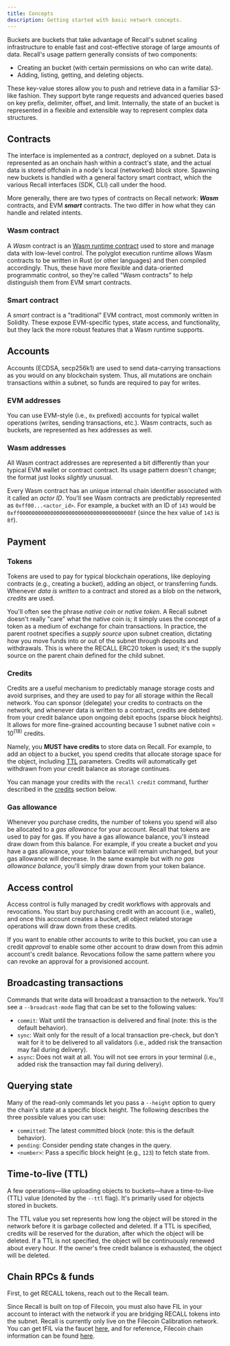 ```yaml
---
title: Concepts
description: Getting started with basic network concepts.
---
```


Buckets are buckets that take advantage of Recall's subnet scaling infrastructure to enable fast and
cost-effective storage of large amounts of data. Recall's usage pattern generally consists of two
components:

- Creating an bucket (with certain permissions on who can write data).
- Adding, listing, getting, and deleting objects.

These key-value stores allow you to push and retrieve data in a familiar S3-like fashion. They
support byte range requests and advanced queries based on key prefix, delimiter, offset, and limit.
Internally, the state of an bucket is represented in a flexible and extensible way to represent
complex data structures.

## Contracts

The interface is implemented as a _contract_, deployed on a subnet. Data is represented as an
onchain hash within a contract's state, and the actual data is stored offchain in a node's local
(networked) block store. Spawning new buckets is handled with a general factory smart contract,
which the various Recall interfaces (SDK, CLI) call under the hood.

More generally, there are two types of contracts on Recall network: **_Wasm_** contracts, and EVM
**_smart_** contracts. The two differ in how what they can handle and related intents.

### Wasm contract

A _Wasm_ contract is an
[Wasm runtime contract](https://docs.filecoin.io/basics/the-blockchain/actors) used to store and
manage data with low-level control. The polyglot execution runtime allows Wasm contracts to be
written in Rust (or other languages) and then compiled accordingly. Thus, these have more flexible
and data-oriented programmatic control, so they're called "Wasm contracts" to help distinguish them
from EVM smart contracts.

### Smart contract

A _smart_ contract is a "traditional" EVM contract, most commonly written in Solidity. These expose
EVM-specific types, state access, and functionality, but they lack the more robust features that a
Wasm runtime supports.

## Accounts

Accounts (ECDSA, secp256k1) are used to send data-carrying transactions as you would on any
blockchain system. Thus, all mutations are onchain transactions within a subnet, so funds are
required to pay for writes.

### EVM addresses

You can use EVM-style (i.e., `0x` prefixed) accounts for typical wallet operations (writes, sending
transactions, etc.). Wasm contracts, such as buckets, are represented as hex addresses as well.

### Wasm addresses

All Wasm contract addresses are represented a bit differently than your typical EVM wallet or
contract contract. Its usage pattern doesn't change; the format just looks _slightly_ unusual.

Every Wasm contract has an unique internal chain identifier associated with it called an _actor ID_.
You'll see Wasm contracts are predictably represented as `0xff00...<actor_id>`. For example, a
bucket with an ID of `143` would be `0xff0000000000000000000000000000000000008f` (since the hex
value of `143` is `8f`).

## Payment

### Tokens

Tokens are used to pay for typical blockchain operations, like deploying contracts (e.g., creating a
bucket), adding an object, or transferring funds. Whenever _data is written_ to a contract and
stored as a blob on the network, _credits_ are used.

<Callout>

You'll often see the phrase _native coin_ or _native token_. A Recall subnet doesn't really "care"
what the native coin is; it simply uses the concept of a token as a medium of exchange for chain
transactions. In practice, the parent rootnet specifies a _supply source_ upon subnet creation,
dictating how you move funds into or out of the subnet through deposits and withdrawals. This is
where the RECALL ERC20 token is used; it's the supply source on the parent chain defined for the
child subnet.

</Callout>

### Credits

Credits are a useful mechanism to predictably manage storage costs and avoid surprises, and they are
used to pay for all storage within the Recall network. You can sponsor (delegate) your credits to
contracts on the network, and whenever data is written to a contract, credits are debited from your
credit balance upon ongoing debit epochs (sparse block heights). It allows for more fine-grained
accounting because 1 subnet native coin = $10^(18)$ credits.

Namely, you **MUST have credits** to store data on Recall. For example, to add an object to a
bucket, you spend credits that allocate storage space for the object, including
[TTL](#time-to-live-ttl) parameters. Credits will automatically get withdrawn from your credit
balance as storage continues.

You can manage your credits with the `recall credit` command, further described in the
[credits](/cli/commands#credits) section below.

### Gas allowance

Whenever you purchase credits, the number of tokens you spend will also be allocated to a _gas
allowance_ for your account. Recall that tokens are used to pay for gas. If you have a gas allowance
balance, you'll instead draw down from this balance. For example, if you create a bucket _and_ you
have a gas allowance, your token balance will remain unchanged, but your gas allowance will
decrease. In the same example but with _no gas allowance balance_, you'll simply draw down from your
token balance.

## Access control

Access control is fully managed by credit workflows with approvals and revocations. You start buy
purchasing credit with an account (i.e., wallet), and once this account creates a bucket, all object
related storage operations will draw down from these credits.

If you want to enable other accounts to write to this bucket, you can use a credit _approval_ to
enable some other account to draw down from this admin account's credit balance. Revocations follow
the same pattern where you can revoke an approval for a provisioned account.

## Broadcasting transactions

Commands that write data will broadcast a transaction to the network. You'll see a
`--broadcast-mode` flag that can be set to the following values:

- `commit`: Wait until the transaction is delivered and final (note: this is the default behavior).
- `sync`: Wait only for the result of a local transaction pre-check, but don't wait for it to be
  delivered to all validators (i.e., added risk the transaction may fail during delivery).
- `async`: Does not wait at all. You will not see errors in your terminal (i.e., added risk the
  transaction may fail during delivery).

## Querying state

Many of the read-only commands let you pass a `--height` option to query the chain's state at a
specific block height. The following describes the three possible values you can use:

- `committed`: The latest committed block (note: this is the default behavior).
- `pending`: Consider pending state changes in the query.
- `<number>`: Pass a specific block height (e.g., `123`) to fetch state from.

## Time-to-live (TTL)

A few operations—like uploading objects to buckets—have a time-to-live (TTL) value (denoted by the
`--ttl` flag). It's primarily used for objects stored in buckets.

The TTL value you set represents how long the object will be stored in the network before it is
garbage collected and deleted. If a TTL is specified, credits will be reserved for the duration,
after which the object will be deleted. If a TTL is not specified, the object will be continuously
renewed about every hour. If the owner's free credit balance is exhausted, the object will be
deleted.

## Chain RPCs & funds

First, to get RECALL tokens, reach out to the Recall team.

Since Recall is built on top of Filecoin, you must also have FIL in your account to interact with
the network if you are bridging RECALL tokens into the subnet. Recall is currently only live on the
Filecoin Calibration network. You can get tFIL via the faucet
[here](https://faucet.calibnet.chainsafe-fil.io/funds.html), and for reference, Filecoin chain
information can be found [here](https://chainlist.org/?search=filecoin&testnets=true).
